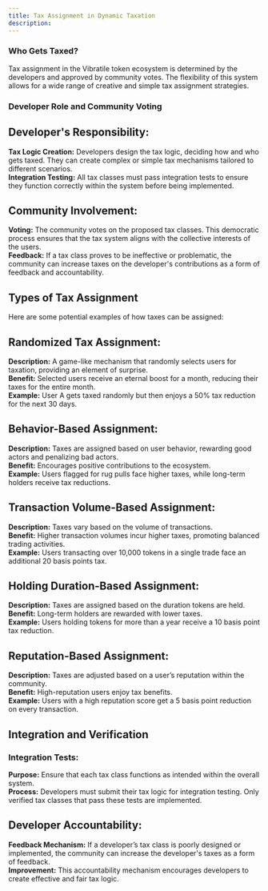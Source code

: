```yaml
---
title: Tax Assignment in Dynamic Taxation
description: 
---
```


### Who Gets Taxed?
Tax assignment in the Vibratile token ecosystem is determined by the developers and approved by community votes. The flexibility of this system allows for a wide range of creative and simple tax assignment strategies.

### Developer Role and Community Voting
## Developer's Responsibility:

**Tax Logic Creation:** Developers design the tax logic, deciding how and who gets taxed. They can create complex or simple tax mechanisms tailored to different scenarios.  
**Integration Testing:** All tax classes must pass integration tests to ensure they function correctly within the system before being implemented.  

## Community Involvement:

**Voting:** The community votes on the proposed tax classes. This democratic process ensures that the tax system aligns with the collective interests of the users.     
**Feedback:** If a tax class proves to be ineffective or problematic, the community can increase taxes on the developer's contributions as a form of feedback and accountability. 

## Types of Tax Assignment
Here are some potential examples of how taxes can be assigned:

## Randomized Tax Assignment:

**Description:** A game-like mechanism that randomly selects users for taxation, providing an element of surprise.     
**Benefit:** Selected users receive an eternal boost for a month, reducing their taxes for the entire month.     
**Example:** User A gets taxed randomly but then enjoys a 50% tax reduction for the next 30 days.     

## Behavior-Based Assignment:

**Description:** Taxes are assigned based on user behavior, rewarding good actors and penalizing bad actors.    
**Benefit:** Encourages positive contributions to the ecosystem.    
**Example:** Users flagged for rug pulls face higher taxes, while long-term holders receive tax reductions.    

## Transaction Volume-Based Assignment:

**Description:** Taxes vary based on the volume of transactions.    
**Benefit:** Higher transaction volumes incur higher taxes, promoting balanced trading activities.    
**Example:** Users transacting over 10,000 tokens in a single trade face an additional 20 basis points tax.    

## Holding Duration-Based Assignment:

**Description:** Taxes are assigned based on the duration tokens are held.   
**Benefit:** Long-term holders are rewarded with lower taxes.   
**Example:** Users holding tokens for more than a year receive a 10 basis point tax reduction.   

## Reputation-Based Assignment:

**Description:** Taxes are adjusted based on a user’s reputation within the community.    
**Benefit:** High-reputation users enjoy tax benefits.    
**Example:** Users with a high reputation score get a 5 basis point reduction on every transaction.   

## Integration and Verification

### Integration Tests:

**Purpose:** Ensure that each tax class functions as intended within the overall system.    
**Process:** Developers must submit their tax logic for integration testing. Only verified tax classes that pass these tests are implemented.   

## Developer Accountability:

**Feedback Mechanism:** If a developer’s tax class is poorly designed or implemented, the community can increase the developer's taxes as a form of feedback.    
**Improvement:** This accountability mechanism encourages developers to create effective and fair tax logic.   
